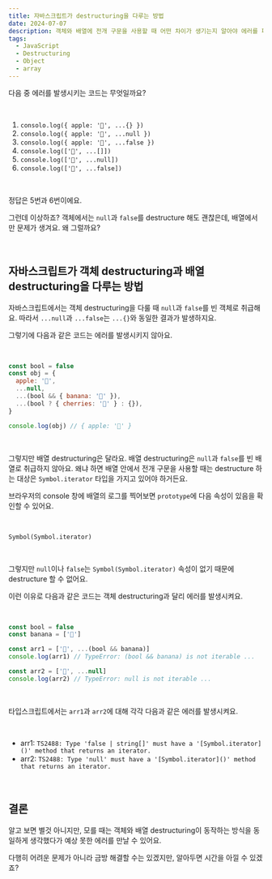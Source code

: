 ```yaml
---
title: 자바스크립트가 destructuring을 다루는 방법
date: 2024-07-07
description: 객체와 배열에 전개 구문을 사용할 때 어떤 차이가 생기는지 알아야 에러를 피할 수 있어요.
tags:
  - JavaScript
  - Destructuring
  - Object
  - array
---
```


다음 중 에러를 발생시키는 코드는 무엇일까요?

<br />

1. `consolo.log({ apple: '🍎', ...{} })`
1. `consolo.log({ apple: '🍎', ...null })`
1. `consolo.log({ apple: '🍎', ...false })`
1. `console.log(['🍎', ...[]])`
1. `console.log(['🍎', ...null])`
1. `console.log(['🍎', ...false])`

<br />

정답은 5번과 6번이에요.

그런데 이상하죠? 객체에서는 `null`과 `false`를 destructure 해도 괜찮은데, 배열에서만 문제가 생겨요. 왜 그럴까요?

<br />

## 자바스크립트가 객체 destructuring과 배열 destructuring을 다루는 방법

자바스크립트에서는 객체 destructuring을 다룰 때 `null`과 `false`를 빈 객체로 취급해요. 따라서 `...null`과 `...false`는 `...{}`와 동일한 결과가 발생하지요.

그렇기에 다음과 같은 코드는 에러를 발생시키지 않아요.

<br />

```javascript
const bool = false
const obj = {
  apple: '🍎',
  ...null,
  ...(bool && { banana: '🍌' }),
  ...(bool ? { cherries: '🍒' } : {}),
}

console.log(obj) // { apple: '🍎' }
```

<br />

그렇지만 배열 destructuring은 달라요. 배열 destructuring은 `null`과 `false`를 빈 배열로 취급하지 않아요. 왜냐 하면 배열 안에서 전개 구문을 사용할 때는 destructure 하는 대상은 `Symbol.iterator` 타입을 가지고 있어야 하거든요.

브라우저의 console 창에 배열의 로그를 찍어보면 `prototype`에 다음 속성이 있음을 확인할 수 있어요.

<br />

`Symbol(Symbol.iterator)`

<br />

그렇지만 `null`이나 `false`는 `Symbol(Symbol.iterator)` 속성이 없기 때문에 destructure 할 수 없어요.

이런 이유로 다음과 같은 코드는 객체 destructuring과 달리 에러를 발생시켜요.

<br />

```javascript
const bool = false
const banana = ['🍌']

const arr1 = ['🍎', ...(bool && banana)]
console.log(arr1) // TypeError: (bool && banana) is not iterable ...

const arr2 = ['🍎', ...null]
console.log(arr2) // TypeError: null is not iterable ...
```

<br />

타입스크립트에서는 `arr1`과 `arr2`에 대해 각각 다음과 같은 에러를 발생시켜요.

<br />

- arr1: `TS2488: Type 'false | string[]' must have a '[Symbol.iterator]()' method that returns an iterator.`
- arr2: `TS2488: Type 'null' must have a '[Symbol.iterator]()' method that returns an iterator.`

<br />

## 결론

알고 보면 별것 아니지만, 모를 때는 객체와 배열 destructuring이 동작하는 방식을 동일하게 생각했다가 예상 못한 에러를 만날 수 있어요.

다행히 어려운 문제가 아니라 금방 해결할 수는 있겠지만, 알아두면 시간을 아낄 수 있겠죠?
